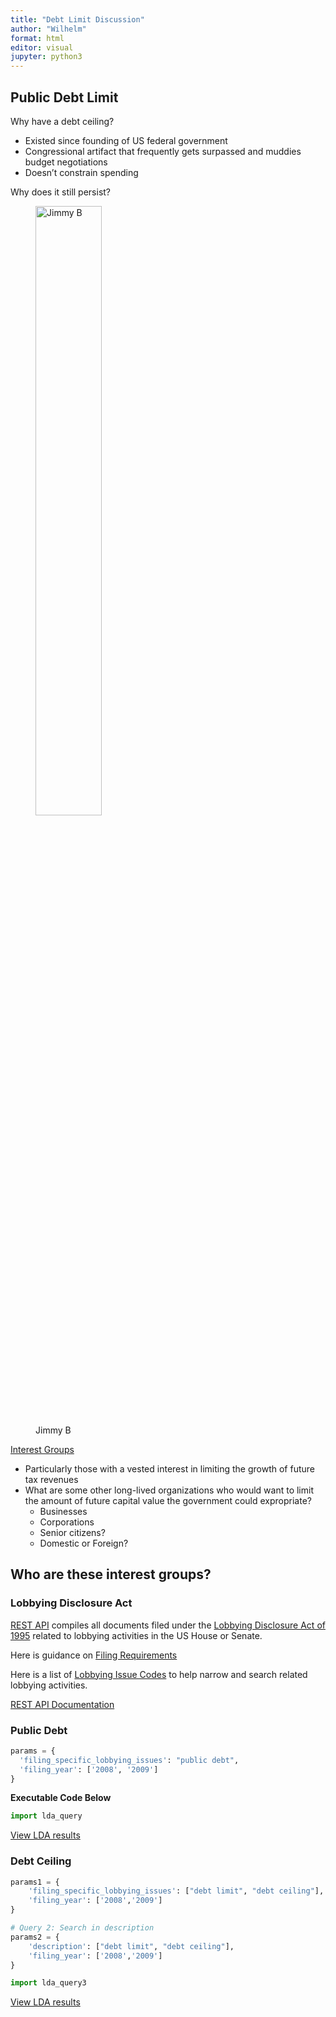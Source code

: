 ```yaml
---
title: "Debt Limit Discussion"
author: "Wilhelm"
format: html
editor: visual
jupyter: python3
---
```


## Public Debt Limit

Why have a debt ceiling?

-   Existed since founding of US federal government
-   Congressional artifact that frequently gets surpassed and muddies budget negotiations
-   Doesn't constrain spending

Why does it still persist?

![Jimmy B](jimmy%20g.png){fig-align="center" width="50%"}

<u>Interest Groups</u>

-   Particularly those with a vested interest in limiting the growth of future tax revenues
-   What are some other long-lived organizations who would want to limit the amount of future capital value the government could expropriate?
    -   Businesses
    -   Corporations
    -   Senior citizens?
    -   Domestic or Foreign?

## **Who are these interest groups?**

### Lobbying Disclosure Act

[REST API](https://lda.senate.gov/api/redoc/v1/) compiles all documents filed under the [Lobbying Disclosure Act of 1995](https://www.govinfo.gov/content/pkg/STATUTE-109/pdf/STATUTE-109-Pg691.pdf) related to lobbying activities in the US House or Senate.

Here is guidance on [Filing Requirements](https://lda.congress.gov/LD/help/default.htm?turl=Documents%2FIntroduction.htm)

Here is a list of [Lobbying Issue Codes](https://lda.congress.gov/LD/help/default.htm?turl=Documents%2FAppCodes.htm) to help narrow and search related lobbying activities.

[REST API Documentation](https://lda.senate.gov/api/redoc/v1/)

### Public Debt

```python
params = {
  'filing_specific_lobbying_issues': "public debt",
  'filing_year': ['2008', '2009']
}
```

**Executable Code Below**

```python
import lda_query
```

[View LDA results](lda_results.json)

### Debt Ceiling

```python
params1 = {
    'filing_specific_lobbying_issues': ["debt limit", "debt ceiling"],
    'filing_year': ['2008','2009']
}

# Query 2: Search in description
params2 = {
    'description': ["debt limit", "debt ceiling"],
    'filing_year': ['2008','2009']
}
```

```python
import lda_query3
```

[View LDA results](lda_results3.json)
